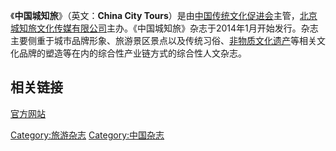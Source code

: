 {{unreferenced|time=2014-03-19T05:38:37+00:00}}
《'''中国城知旅'''》（英文：'''China City Tours'''）是由[[中国传统文化促进会|中国传统文化促进会]]主管，[[北京城知旅文化传媒有限公司|北京城知旅文化传媒有限公司]]主办。《中国城知旅》杂志于2014年1月开始发行。杂志主要侧重于城市品牌形象、旅游景区景点以及传统习俗、[[非物质文化遗产|非物质文化遗产]]等相关文化品牌的塑造等在内的综合性产业链方式的综合性人文杂志。

==相关链接==
[https://archive.is/20140318181634/http://www.zgczl.cn/ 官方网站]

[[Category:旅游杂志|Category:旅游杂志]]
[[Category:中国杂志|Category:中国杂志]]
